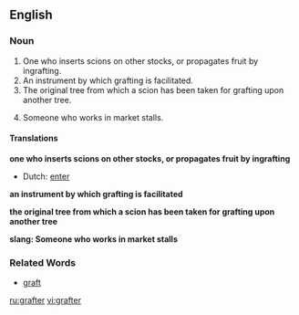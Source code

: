==English==

===Noun===
{{en-noun}}

# One who inserts scions on other stocks, or propagates fruit by ingrafting.
# An instrument by which grafting is facilitated.
# The original tree from which a scion has been taken for grafting upon another tree.
# {{slang}} Someone who works in market stalls.

====Translations====
'''one who inserts scions on other stocks, or propagates fruit by ingrafting'''
* Dutch: [[enter]] {{m}}

'''an instrument by which grafting is facilitated'''

'''the original tree from which a scion has been taken for grafting upon another tree'''

'''slang: Someone who works in market stalls'''
===Related Words===
*[[graft]]
[[ru:grafter]]
[[vi:grafter]]